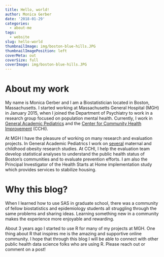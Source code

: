 ```yaml
---
title: Hello, world!
author: Monica Gerber
date: '2018-01-29'
categories:
  - about-me
tags:
  - website
slug: hello-world
thumbnailImage: img/boston-blue-hills.JPG
thumbnailImagePosition: left
coverMeta: out
coverSize: full
coverImage: img/boston-blue-hills.JPG
---
```


# About my work

My name is Monica Gerber and I am a Biostatistician located in Boston, Massachusetts. I started working at Massachusetts General Hospital (MGH) in January 2015, when I joined the Department of Psychiatry to work in a research group focused on population mental health. Currently, I work in [General Academic Pediatrics](http://www.massgeneral.org/children/research/researchlab.aspx?id=1577) and the [Center for Community Health Improvement](http://www.massgeneral.org/cchi/) (CCHI).

At MGH I have the pleasure of working on many research and evaluation projects. In General Academic Pediatrics I work on [several](http://www.massgeneral.org/children/research/general-academic-pediatrics-ongoing-projects.aspx) maternal and childhood obesity research studies. At CCHI, I help the evaluation team develop statistical analyses to understand the public health status of Boston's communities and to evaluate prevention efforts. I am also the Principal Investigator of the Health Starts at Home implementation study which provides services to stabilize housing.

# Why this blog?

When I learned how to use SAS in graduate school, there was a community of fellow biostatistics and epidemiology students all struggling through the same problems and sharing ideas. Learning something new in a community makes the experience more enjoyable and rewarding.

About 3 years ago I started to use R for many of my projects at MGH. One thing about R that inspires me is the amazing and supportive online community. I hope that through this blog I will be able to connect with other public health data science folks who are using R. Please reach out or comment on a post!



